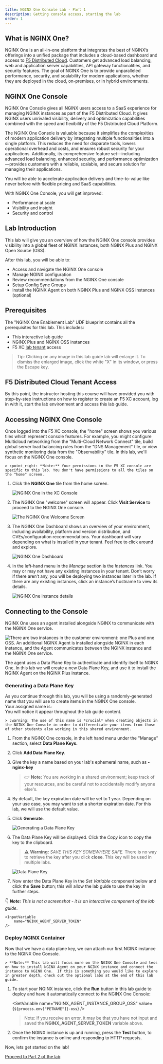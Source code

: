 ```yaml
---
title: NGINX One Console Lab - Part 1
description: Getting console access, starting the lab
order: 1
---
```


## What is NGINX One?

NGINX One is an all-in-one platform that integrates the best of NGINX’s offerings into a unified package that includes a cloud-based dashboard and access to [F5 Distributed Cloud](https://www.f5.com/cloud). Customers get advanced load balancing, web and application server capabilities, API gateway functionalities, and security features. The goal of NGINX One is to provide unparalleled performance, security, and scalability for modern applications, whether they are deployed in the cloud, on-premises, or in hybrid environments.

## NGINX One Console

NGINX One Console gives all NGINX users access to a SaaS experience for managing NGINX instances as part of the F5 Distributed Cloud. It gives NGINX users unrivaled visibility, delivery and optimization capabilities combined with the speed and flexibility of the F5 Distributed Cloud Platform.

The NGINX One Console is valuable because it simplifies the complexities of modern application delivery by integrating multiple functionalities into a single platform. This reduces the need for disparate tools, lowers operational overhead and costs, and ensures robust security for your applications. Additionally, its comprehensive feature set—including advanced load balancing, enhanced security, and performance optimization—provides customers with a reliable, scalable, and secure solution for managing their applications.

You will be able to accelerate application delivery and time-to-value like never before with flexible pricing and SaaS capabilities.

With NGINX One Console, you will get improved:

- Performance at scale
- Visibility and insight
- Security and control

## Lab Introduction

This lab will give you an overview of how the NGINX One console provides visibility into a global fleet of NGINX instances, both NGINX Plus and NGINX Open Source (OSS).

After this lab, you will be able to:

- Access and navigate the NGINX One console
- Manage NGINX configuration
- Review recommendations from the NGINX One console
- Setup Config Sync Groups
- Install the NGINX Agent on both NGINX Plus and NGINX OSS instances (optional)

## Prerequisites

The "NGINX One Enablement Lab" UDF blueprint contains all the prerequisites for this lab. This includes:

- This interactive lab guide
- NGINX Plus and NGINX OSS instances
- F5 XC [lab tenant](https://f5-xc-lab-app.console.ves.volterra.io) access

> Tip: Clicking on any image in this lab guide lab will enlarge it. To dismiss the enlarged image, click the white "X" in its window, or press the Escape key.

## F5 Distributed Cloud Tenant Access

By this point, the instructor hosting this course will have provided you with step-by-step instructions on how to register to create an F5 XC account, log in with it, start the lab environment and access this lab guide.

## Accessing NGINX One Console

Once logged into the F5 XC console, the "home" screen shows you various tiles which represent console features. For example, you might configure Multicloud networking from the "Multi-Cloud Network Connect" tile, build global server load balancing rules from the "DNS Management" tile, or view synthetic monitoring data from the "Observability" tile. In this lab, we'll focus on the NGINX One console.

    > :point_right: **Note:** Your permissions in the F5 XC console are specific to this lab. You don't have permissions to all the tiles on the "home" screen.

1. Click the **NGINX One** tile from the home screen.

    ![NGINX One in the XC Console](media/part1-09.png)

1. The NGINX One "welcome" screen will appear. Click **Visit Service** to proceed to the NGINX One console.

    ![The NGINX One Welcome Screen](media/part1-10.png)

1. The NGINX One Dashboard shows an overview of your environment, including availability, platform and version distribution, and CVEs/configuration recommendations. Your dashboard will vary depending on what is installed in your tenant. Feel free to click around and explore.

    ![NGINX One Dashboard](media/part1-11.png)

1. In the left-hand menu in the *Manage* section is the *Instances* link. You may or may not have any existing instances in your tenant. Don’t worry if there aren’t any, you will be deploying two instances later in the lab. If there are any existing instances, click an instance’s hostname to view its details.

    ![NGINX One instance details](media/part1-12.png)

## Connecting to the Console

NGINX One uses an agent installed alongside NGINX to communicate with the NGINX One service.

![There are two instances in the customer environment: one Plus and one OSS. An additional NGINX Agent is installed alongside NGINX in each instance, and the Agent communicates between the NGINX instance and the NGINX One service.](media/part1-13.png)

The agent uses a Data Plane Key to authenticate and identify itself to NGINX One. In this lab we will create a new Data Plane Key, and use it to install the NGINX Agent on the NGINX Plus instance.

### Generating a Data Plane Key

As you continue through this lab, you will be using a randomly-generated name that you will use to create items in the NGINX One console.<br/>Your assigned name is: **<GetVariable name="petname" />**<br />
You will notice it appear throughout the lab guide content.

    > :warning: The use of this name is *crucial* when creating objects in the NGINX One Console in order to differentiate your items from those of other students also working in this shared environment.

1. From the NGINX One console, in the left hand menu under the "Manage" section, select **Data Plane Keys**.

1. Click **Add Data Plane Key**.

1. Give the key a name based on your lab's ephemeral name, such as **<GetVariable name="petname" />-nginx-key**

    > :point_right: **Note:** You are working in a shared environment; keep track of your resources, and be careful not to accidentally modify anyone else's.

1. By default, the key expiration date will be set to 1 year.  Depending on your use case, you may want to set a shorter expiration date.  For this lab, we will use the default value.

1. Click **Generate**.

    ![Generating a Data Plane Key](media/part1-14.png)

1. The Data Plane Key will be displayed. Click the *Copy* icon to copy the key to the clipboard.

    > :warning: **Warning:** *SAVE THIS KEY SOMEWHERE SAFE.* There is no way to retrieve the key after you click **close**. This key will be used in multiple labs.

    ![Data Plane Key](media/part1-15.png)

1. Now enter the Data Plane Key in the *Set Variable* component below and click the **Save** button; this will allow the lab guide to use the key in further steps.

:point_down: ***Note:** This is not a screenshot - it is an interactive component of the lab guide*.<br />

    <InputVariable 
        name="NGINX_AGENT_SERVER_TOKEN"
    />

### Deploy NGINX Container

Now that we have a data plane key, we can attach our first NGINX instance to the NGINX One Console.

    > **Note:** This lab will focus more on the NGINX One Console and less on how to install NGINX Agent on your NGINX instance and connect the instance to NGINX One.  If this is something you would like to explore in greater depth, check out the optional labs at the end of this lab guide.

1. To start your NGINX instance, click the **Run** button in this lab guide to deploy and have it automatically connect to the NGINX One Console:

    <DockerContainer>
        <Docker  
            name="nginx-plus-1"
            desc="NGINX Plus R32 with Agent."
            image="private-registry.nginx.com/nginx-plus/agent:debian"
            env={[
                {name: "NGINX_AGENT_SERVER_GRPCPORT", value: "443"},
                {name: "NGINX_AGENT_SERVER_HOST", value: "agent.connect.nginx.com"},
                {name: "NGINX_AGENT_TLS_ENABLE", value: "true"},
                {name: "NGINX_AGENT_TLS_SKIP_VERIFY", value: "false"},
                {name: "NGINX_AGENT_SERVER_TOKEN", isVariable: true, isSecret: true},
            ]}
            attrs={[
                { name: "volume", value: `${process.env["CONTAINER_MOUNT_BASE_DIR"]}/ssl:/etc/nginx/ssl` }
            ]}
        />
    </DockerContainer>

    <SetVariable
        name="nginx-plus-1"
        isComponent="true"
    />
    <SetVariable
        name="nginx-plus-2"
        isComponent="true"
    />
    <SetVariable
        name="nginx-plus-3"
        isComponent="true"
    />
    <SetVariable
        name="nginx-oss-1"
        isComponent="true"
    />
    <SetVariable
        name="nginx-oss-2"
        isComponent="true"
    />
    <SetVariable
        name="NGINX_AGENT_INSTANCE_GROUP_OSS"
        value={`${process.env["PETNAME"]}-oss`}
    />

    > Note: If you receive an error, it may be that you have not input and saved the **NGINX_AGENT_SERVER_TOKEN** variable above.

1. Once the NGINX instance is up and running, press the **Test** button, to confirm the instance is online and responding to HTTP requests.

Now, lets get started on the lab!

[Proceed to Part 2 of the lab](./nginx-one-2.mdx)
